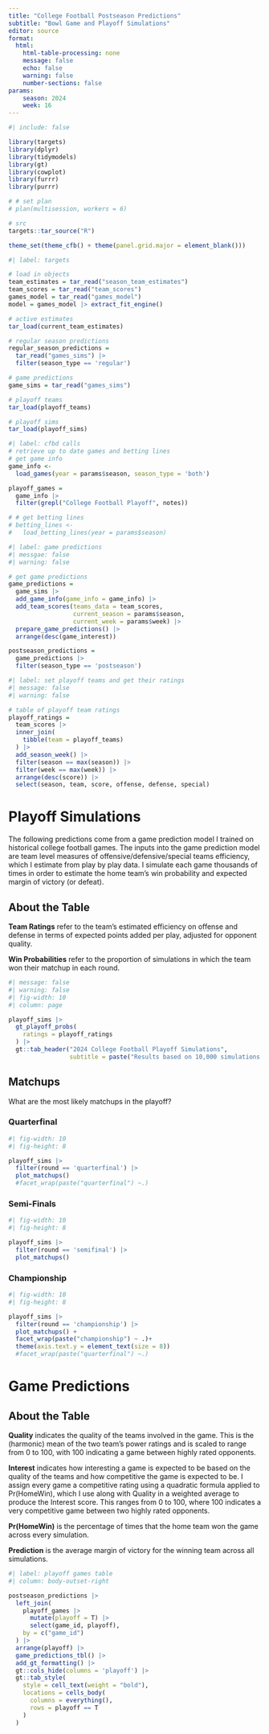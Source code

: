 ```yaml
---
title: "College Football Postseason Predictions"
subtitle: "Bowl Game and Playoff Simulations"
editor: source
format:
  html:
    html-table-processing: none
    message: false
    echo: false
    warning: false
    number-sections: false
params:
    season: 2024
    week: 16
---
```


```r
#| include: false

library(targets)
library(dplyr)
library(tidymodels)
library(gt)
library(cowplot)
library(furrr)
library(purrr)

# # set plan
# plan(multisession, workers = 6)

# src
targets::tar_source("R")

theme_set(theme_cfb() + theme(panel.grid.major = element_blank()))

```

```r
#| label: targets

# load in objects
team_estimates = tar_read("season_team_estimates")
team_scores = tar_read("team_scores")
games_model = tar_read("games_model")
model = games_model |> extract_fit_engine()

# active estimates
tar_load(current_team_estimates)

# regular season predictions
regular_season_predictions = 
  tar_read("games_sims") |>
  filter(season_type == 'regular')

# game predictions
game_sims = tar_read("games_sims")

# playoff teams
tar_load(playoff_teams)

# playoff sims
tar_load(playoff_sims)

```

```r
#| label: cfbd calls
# retrieve up to date games and betting lines
# get game info
game_info <-
  load_games(year = params$season, season_type = 'both')

playoff_games = 
  game_info |>
  filter(grepl("College Football Playoff", notes))

# # get betting lines
# betting_lines <-
#   load_betting_lines(year = params$season)

```

```r
#| label: game predictions
#| messgae: false
#| warning: false

# get game predictions
game_predictions =
  game_sims |>
  add_game_info(game_info = game_info) |>
  add_team_scores(teams_data = team_scores,
                  current_season = params$season,
                  current_week = params$week) |>
  prepare_game_predictions() |>
  arrange(desc(game_interest))

postseason_predictions = 
  game_predictions |>
  filter(season_type == 'postseason')

```

```r
#| label: set playoff teams and get their ratings
#| message: false
#| warning: false

# table of playoff team ratings
playoff_ratings = 
  team_scores |>
  inner_join(
    tibble(team = playoff_teams)
  ) |>
  add_season_week() |>
  filter(season == max(season)) |>
  filter(week == max(week)) |>
  arrange(desc(score)) |>
  select(season, team, score, offense, defense, special)

```

# Playoff Simulations

The following predictions come from a game prediction model I trained on historical college football games. The inputs into the game prediction model are team level measures of offensive/defensive/special teams efficiency, which I estimate from play by play data. I simulate each game thousands of times in order to estimate the home team's win probability and expected margin of victory (or defeat).

::: {.callout-note collapse="false"}

## About the Table

**Team Ratings** refer to the team's estimated efficiency on offense and defense in terms of expected points added per play, adjusted for opponent quality.

**Win Probabilities** refer to the proportion of simulations in which the team won their matchup in each round. 

:::

```r
#| message: false
#| warning: false
#| fig-width: 10
#| column: page

playoff_sims |>
  gt_playoff_probs(
    ratings = playoff_ratings
  ) |>
  gt::tab_header("2024 College Football Playoff Simulations",
                 subtitle = paste("Results based on 10,000 simulations from team efficiency model"))
```


<!-- ## Bracket -->

<!-- ```{r} -->
<!-- #| fig-width: 10 -->
<!-- #| column: body-outset-right -->
<!-- playoff_sims |> -->
<!--   summarize_wins_by_team() |> -->
<!--   plot_bracket() -->

<!-- ``` -->

## Matchups

What are the most likely matchups in the playoff?

::: {.panel-tabset .nav-pills}

### Quarterfinal

```r
#| fig-width: 10
#| fig-height: 8

playoff_sims |>
  filter(round == 'quarterfinal') |>
  plot_matchups()
  #facet_wrap(paste("quarterfinal") ~.)

```

### Semi-Finals

```r
#| fig-width: 10
#| fig-height: 8

playoff_sims |>
  filter(round == 'semifinal') |>
  plot_matchups()

```

### Championship

```r
#| fig-width: 10
#| fig-height: 8

playoff_sims |>
  filter(round == 'championship') |>
  plot_matchups() +
  facet_wrap(paste("championship") ~ .)+
  theme(axis.text.y = element_text(size = 8))
  #facet_wrap(paste("quarterfinal") ~.)

```

:::

<!-- ## Matchups -->

<!-- What are the most likely matchups in each round? -->

<!-- ```{r} -->

<!-- playoff_sims |> -->
<!--   filter(round == 'championship') |> -->
<!--   plot_matchups() -->
<!-- ``` -->


<!-- ```{r} -->
<!-- #| fig-height: 8 -->
<!-- #| fig-width: 10 -->
<!-- playoff_sims |> -->
<!--   summarize_wins_by_team() |> -->
<!--   plot_bracket() -->

<!-- ``` -->


<!-- ```{r} -->
<!-- #| class: scroll -->

<!-- playoff_sims |> -->
<!--   nest(data = -.draw) |> -->
<!--   sample_n(1) |> -->
<!--   unnest(data) |> -->
<!--   mutate( -->
<!--     result = case_when(winner == home_team ~ paste(home_team, "by", .prediction), -->
<!--                        winner == away_team ~ paste(away_team, "by", -.prediction)) -->
<!--   ) |> -->
<!--   select(.draw, round, home_team, away_team, winner, result) |> -->
<!--   group_by(.draw = paste("sim:", .draw)) |> -->
<!--   gt::gt() |> -->
<!--   gtExtras::gt_theme_espn() |> -->
<!--   add_gt_formatting() |> -->
<!--   gt::cols_hide(columns = c("winner")) |> -->
<!--   gt::cols_align(columns = c("result"), align = c("center")) |> -->
<!--   gt::cols_label( -->
<!--     home_team ~ "Home", -->
<!--     away_team ~ "Away", -->
<!--   ) |> -->
<!--   gt::tab_style( -->
<!--     style = cell_text(weight = "bold"), -->
<!--     locations = cells_body( -->
<!--       columns = c("home_team"), -->
<!--       rows = home_team == winner -->
<!--     ) -->
<!--   ) |> -->
<!--   gt::tab_style( -->
<!--     style = cell_text(weight = "bold"), -->
<!--     locations = cells_body( -->
<!--       columns = c("away_team"), -->
<!--       rows = away_team == winner -->
<!--     ) -->
<!--   ) -->

<!-- ``` -->


# Game Predictions

::: {.callout-note collapse="false"}

## About the Table

**Quality** indicates the quality of the teams involved in the game. This is the (harmonic) mean of the two team’s power ratings and is scaled to range from 0 to 100, with 100 indicating a game between highly rated opponents.

**Interest** indicates how interesting a game is expected to be based on the quality of the teams and how competitive the game is expected to be. I assign every game a competitive rating using a quadratic formula applied to Pr(HomeWin), which I use along with Quality in a weighted average to produce the Interest score. This ranges from 0 to 100, where 100 indicates a very competitive game between two highly rated opponents.

**Pr(HomeWin)** is the percentage of times that the home team won the game across every simulation.

**Prediction** is the average margin of victory for the winning team across all simulations.

:::

```r
#| label: playoff games table
#| column: body-outset-right

postseason_predictions |>
  left_join(
    playoff_games |>
      mutate(playoff = T) |>
      select(game_id, playoff),
    by = c("game_id")
  ) |>
  arrange(playoff) |>
  game_predictions_tbl() |>
  add_gt_formatting() |>
  gt::cols_hide(columns = 'playoff') |>
  gt::tab_style(
    style = cell_text(weight = "bold"),
    locations = cells_body(
      columns = everything(),
      rows = playoff == T
    )
  )

```
